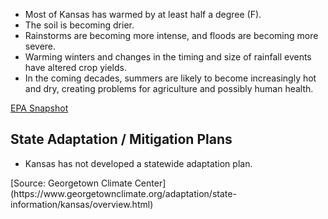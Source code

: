 - Most of Kansas has warmed by at least half a degree (F). 
- The soil is becoming drier. 
- Rainstorms are becoming more intense, and floods are becoming more severe. 
- Warming winters and changes in the timing and size of rainfall events have altered crop yields. 
- In the coming decades, summers are likely to become increasingly hot and dry, creating problems for agriculture and possibly human health.
    
[EPA Snapshot](https://19january2017snapshot.epa.gov/sites/production/files/2016-09/documents/climate-change-ks.pdf)

## State Adaptation / Mitigation Plans

- Kansas has not developed a statewide adaptation plan.

[Source: Georgetown Climate Center] (https://www.georgetownclimate.org/adaptation/state-information/kansas/overview.html)